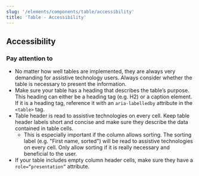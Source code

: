 ```yaml
---
slug: '/elements/components/table/accessibility'
title: 'Table - Accessibility'
---
```



## Accessibility

### Pay attention to
- No matter how well tables are implemented, they are always very demanding for assistive technology users. Always consider whether the table is necessary to present the information.
- Make sure your table has a heading that describes the table’s purpose. This heading can either be a heading tag (e.g. H2) or a caption element. If it is a heading tag, reference it with an `aria-labelledby` attribute in the `<table>` tag.
- Table header is read to assistive technologies on every cell. Keep table header labels short and concise and make sure they describe the data contained in table cells.
  - This is especially important if the column allows sorting. The sorting label (e.g. "First name, sorted") will be read to assistive technologies on every cell. Only allow sorting if it is really necessary and beneficial to the user.
- If your table includes empty column header cells, make sure they have a `role=“presentation”` attribute.

